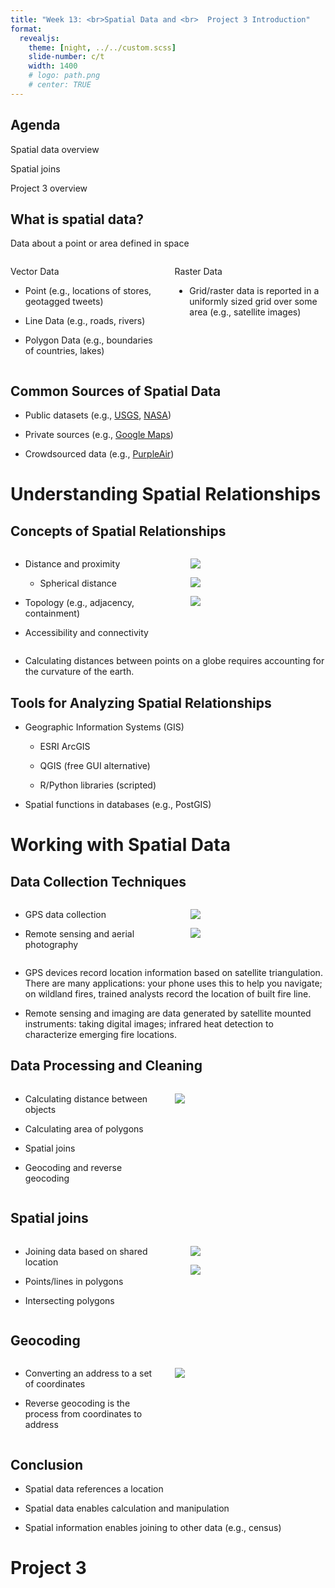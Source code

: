 ```yaml
---
title: "Week 13: <br>Spatial Data and <br>  Project 3 Introduction"
format: 
  revealjs:
    theme: [night, ../../custom.scss]
    slide-number: c/t
    width: 1400
    # logo: path.png
    # center: TRUE
---
```


## Agenda 

Spatial data overview

Spatial joins

Project 3 overview 


<!-- example of big text fit to slide width -->

<!-- ::: {.r-fit-text} -->
<!-- Big Text -->
<!-- ::: -->

<!-- :::: {.columns style="text-align: center"} -->
<!-- ::: {.column width="40%"} -->
<!-- ::: -->
<!-- ::: {.column width="60%"} -->
<!-- ::: -->
<!-- :::: -->

## What is spatial data? 

Data about a point or area defined in space

:::: {.columns style="text-align: left"}

::: {.column width="50%"}

Vector Data 

- Point (e.g., locations of stores, geotagged tweets)

- Line Data (e.g., roads, rivers)

- Polygon Data (e.g., boundaries of countries, lakes)

:::

::: {.column width="50%"}

Raster Data 

- Grid/raster data is reported in a uniformly sized grid over some area (e.g., satellite images)

:::

::::

<!-- ##  -->
<!-- <section data-background-image="includes/cross-sectional.png" data-background-size="contain"> -->
<!-- </section> -->

<!-- Digression on compression -->
<!-- Census API Key -->

## Common Sources of Spatial Data

- Public datasets (e.g., [USGS](https://apps.nationalmap.gov/viewer/), [NASA](https://firms.modaps.eosdis.nasa.gov/usfs/map/#d:24hrs;@-103.2,40.1,5.4z))

- Private sources (e.g., [Google Maps](https://www.google.com/maps/@40.5753329,-105.0908151,15z?entry=ttu))

- Crowdsourced data (e.g., [PurpleAir](https://map.purpleair.com/1/mAQI/a10/p604800/cC0#10.56/40.5138/-105.0647))


# Understanding Spatial Relationships


## Concepts of Spatial Relationships

:::: {.columns style="text-align: left"}

::: {.column width="50%"}

::: {.fragment .fade-in fragment-index=1}
- Distance and proximity

  - Spherical distance
:::

::: {.fragment .fade-in fragment-index=2}
- Topology (e.g., adjacency, containment)
:::
::: {.fragment .fade-in fragment-index=3}
- Accessibility and connectivity
:::

:::

::: {.column width="40%"}
::: {.r-stack}
![](https://global.discourse-cdn.com/swift/original/2X/c/c2dde505073351cf55d25cca950804f0452a9f99.png){.fragment .fade-in-then-out fragment-index=1}

![](https://i0.wp.com/peter-horton.com/wp-content/uploads/2022/05/selected_point_state_adjacencies.png?resize=840%2C888&ssl=1){.fragment .fade-in-then-out fragment-index=2}

![](https://idlewords.com/images/fb_graph.png){.fragment .fade-in-then-out fragment-index=3}
:::



:::

::::

::: {.notes}
- Calculating distances between points on a globe requires accounting for the curvature of the earth.


:::


## Tools for Analyzing Spatial Relationships

- Geographic Information Systems (GIS)

  - ESRI ArcGIS
  
  - QGIS (free GUI alternative)
  
  - R/Python libraries (scripted)

- Spatial functions in databases (e.g., PostGIS)


# Working with Spatial Data


##  Data Collection Techniques

:::: {.columns style="text-align: left"}

::: {.column width="50%"}

::: {.fragment .fade-in fragment-index=1}
- GPS data collection
:::

::: {.fragment .fade-in fragment-index=2}
- Remote sensing and aerial photography
:::

:::

::: {.column width="40%"}
::: {.r-stack}
![](https://www.quadrant.io/hubfs/New%20website%20images%202023/Hero/Final/Screenshot%202023-07-18%20at%202.07.50%20PM.png){.fragment .fade-in-then-out fragment-index=1}

![](https://www.space-intelligence.com/wp-content/uploads/2018/04/Sentinel-1_radar_vision.jpg){.fragment .fade-in-then-out fragment-index=2}

:::

:::

::::

::: {.notes}
- GPS devices record location information based on satellite triangulation. There are many applications: your phone uses this to help you navigate; on wildland fires, trained analysts record the location of built fire line.

- Remote sensing and imaging are data generated by satellite mounted instruments: taking digital images; infrared heat detection to characterize emerging fire locations.
:::


## Data Processing and Cleaning

:::: {.columns style="text-align: left"}

::: {.column width="50%"}
- Calculating distance between objects

- Calculating area of polygons

- Spatial joins

- Geocoding and reverse geocoding
:::

::: {.column width="50%"}
![](https://raw.githubusercontent.com/rstudio/cheatsheets/main/pngs/sf.png)
:::

::::

## Spatial joins

:::: {.columns style="text-align: left"}

::: {.column width="50%"}

::: {.fragment .fade-in fragment-index=1}
- Joining data based on shared location


:::

::: {.fragment .fade-in fragment-index=2}
- Points/lines in polygons

:::

::: {.fragment .fade-in fragment-index=3}

- Intersecting polygons
:::

:::

::: {.column width="40%"}
::: {.r-stack}
![](https://gisgeography.com/wp-content/uploads/2019/04/Spatial-Join.png){.fragment .fade-in-then-out fragment-index=1}

![](https://pygis.io/_images/overlay_intersects.jpg){.fragment .fade-in fragment-index=2}

:::

:::

::::





## Geocoding

:::: {.columns style="text-align: left"}

::: {.column width="50%"}

- Converting an address to a set of coordinates 

- Reverse geocoding is the process from coordinates to address

:::

::: {.column width="50%"}

![](https://geospatialmedia.s3.amazonaws.com/wp-content/uploads/2018/05/geocoding-graph.jpg)

:::

::::

## Conclusion

- Spatial data references a location

- Spatial data enables calculation and manipulation

- Spatial information enables joining to other data (e.g., census)

# Project 3



